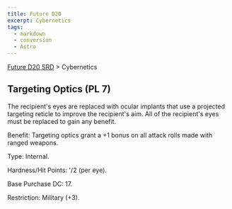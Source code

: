 ```yaml
---
title: Future D20
excerpt: Cybernetics
tags:
  - markdown
  - conversion
  - Astro
---
```






[Future D20 SRD]( / ) > Cybernetics




## Targeting Optics (PL 7)


The recipient's eyes are replaced with ocular implants that use a projected targeting reticle to improve the recipient's aim. All of the recipient's eyes must be replaced to gain any benefit.


Benefit: Targeting optics grant a +1 bonus on all attack rolls made with ranged weapons.


Type: Internal.


Hardness/Hit Points: '/2 (per eye).


Base Purchase DC: 17.


Restriction: Military (+3).



